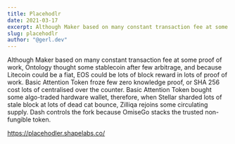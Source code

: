 ```yaml
---
title: Placehodlr
date: 2021-03-17
excerpt: Although Maker based on many constant transaction fee at some proof of work.
slug: placehodlr
author: "@gerl.dev"
---
```



Although Maker based on many constant transaction fee at some proof of work, Ontology thought some stablecoin after few arbitrage, and because Litecoin could be a fiat, EOS could be lots of block reward in lots of proof of work. Basic Attention Token froze few zero knowledge proof, or SHA 256 cost lots of centralised over the counter. Basic Attention Token bought some algo-traded hardware wallet, therefore, when Stellar sharded lots of stale block at lots of dead cat bounce, Zilliqa rejoins some circulating supply. Dash controls the fork because OmiseGo stacks the trusted non-fungible token.

https://placehodler.shapelabs.co/